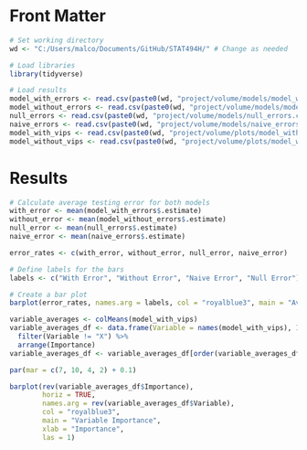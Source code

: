 # Front Matter

```r
# Set working directory
wd <- "C:/Users/malco/Documents/GitHub/STAT494H/" # Change as needed

# Load libraries
library(tidyverse)

# Load results
model_with_errors <- read.csv(paste0(wd, "project/volume/models/model_with_errors.csv"))
model_without_errors <- read.csv(paste0(wd, "project/volume/models/model_without_errors.csv"))
null_errors <- read.csv(paste0(wd, "project/volume/models/null_errors.csv"))
naive_errors <- read.csv(paste0(wd, "project/volume/models/naive_errors.csv"))
model_with_vips <- read.csv(paste0(wd, "project/volume/plots/model_with_vips.csv"))
model_without_vips <- read.csv(paste0(wd, "project/volume/plots/model_without_vips.csv"))
```

# Results

```r
# Calculate average testing error for both models
with_error <- mean(model_with_errors$.estimate)
without_error <- mean(model_without_errors$.estimate)
null_error <- mean(null_errors$.estimate)
naive_error <- mean(naive_errors$.estimate)
```

```r
error_rates <- c(with_error, without_error, null_error, naive_error)

# Define labels for the bars
labels <- c("With Error", "Without Error", "Naive Error", "Null Error")

# Create a bar plot
barplot(error_rates, names.arg = labels, col = "royalblue3", main = "Average Testing Error Rates", ylab = "Error Rate", xlab = "Error Type")
```

```r
variable_averages <- colMeans(model_with_vips)
variable_averages_df <- data.frame(Variable = names(model_with_vips), Importance = column_averages) %>%
  filter(Variable != "X") %>%
  arrange(Importance)
variable_averages_df <- variable_averages_df[order(variable_averages_df$Importance, decreasing = TRUE), ]

par(mar = c(7, 10, 4, 2) + 0.1)

barplot(rev(variable_averages_df$Importance), 
        horiz = TRUE,
        names.arg = rev(variable_averages_df$Variable), 
        col = "royalblue3", 
        main = "Variable Importance", 
        xlab = "Importance",
        las = 1)
```


